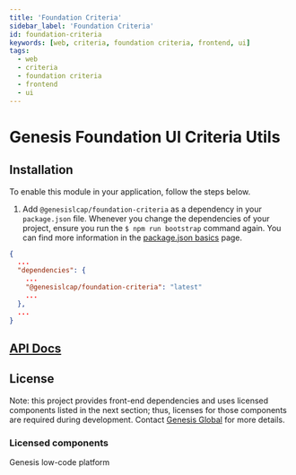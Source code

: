 ```yaml
---
title: 'Foundation Criteria'
sidebar_label: 'Foundation Criteria'
id: foundation-criteria
keywords: [web, criteria, foundation criteria, frontend, ui]
tags:
  - web
  - criteria
  - foundation criteria
  - frontend
  - ui
---
```


# Genesis Foundation UI Criteria Utils


## Installation

To enable this module in your application, follow the steps below.

1. Add `@genesislcap/foundation-criteria` as a dependency in your `package.json` file. Whenever you change the dependencies of your project, ensure you run the `$ npm run bootstrap` command again. You can find more information in the [package.json basics](../../../../../web/basics/package-json-basics/) page.

```json
{
  ...
  "dependencies": {
    ...
    "@genesislcap/foundation-criteria": "latest"
    ...
  },
  ...
}
```

## [API Docs](./docs/api/index.md)

## License

Note: this project provides front-end dependencies and uses licensed components listed in the next section; thus, licenses for those components are required during development. Contact [Genesis Global](https://genesis.global/contact-us/) for more details.

### Licensed components
Genesis low-code platform